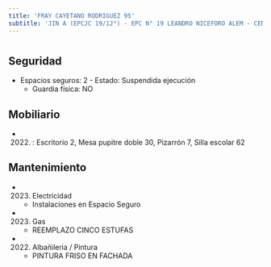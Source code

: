 ```yaml
---
title: 'FRAY CAYETANO RODRIGUEZ 95'
subtitle: 'JIN A (EPCJC 19/12°) - EPC N° 19 LEANDRO NICEFORO ALEM - CENS N° 76'
---
```


#


## Seguridad

*  Espacios seguros: 2 - Estado: Suspendida ejecución 
    + Guardia física: NO





## Mobiliario

*  (2022) : Escritorio 2, Mesa pupitre doble 30, Pizarrón 7, Silla escolar 62 





## Mantenimiento

*  (2023) Electricidad 
    + Instalaciones en Espacio Seguro

*  (2023) Gas 
    + REEMPLAZO CINCO ESTUFAS

*  (2022) Albañileria / Pintura 
    + PINTURA FRISO EN FACHADA



